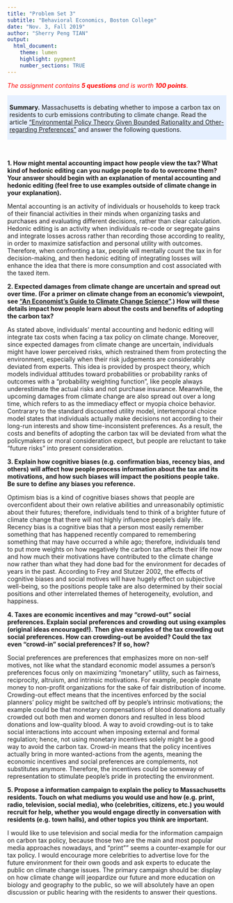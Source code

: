 ```yaml
---
title: "Problem Set 3"
subtitle: "Behavioral Economics, Boston College"
date: "Nov. 3, Fall 2019"
author: "Sherry Peng TIAN"
output:
  html_document:
    theme: lumen
    highlight: pygment
    number_sections: TRUE
---
```


<p style="color:red">
*The assignment contains **5 questions** and is worth **100 points***.
</p>

<style>
div.summary {background-color:#e6f0ff; padding-top: 5px; padding-bottom: 1px; padding-left: 5px; padding-right: 5px;}
</style>

<div class = "summary">
**Summary.** Massachusetts is debating whether to impose a carbon tax on residents to curb emissions contributing to climate change. Read the article ["Environmental Policy Theory Given Bounded Rationality and Other-regarding Preferences"](https://link.springer.com/article/10.1007/s10640-010-9433-y) and answer the following questions.
</div>
<br>


**1. How might mental accounting impact how people view the tax? What kind of hedonic editing can you nudge people to do to overcome them? Your answer should begin with an explanation of mental accounting and hedonic editing (feel free to use examples outside of climate change in your explanation).**

Mental accounting is an activity of individuals or households to keep track of their financial activities in their minds when organizing tasks and purchases and evaluating different decisions, rather than clear calculation. Hedonic editing is an activity when individuals re-code or segregate gains and integrate losses across rather than recording those according to reality, in order to maximize satisfaction and personal utility with outcomes. Therefore, when confronting a tax, people will mentally count the tax in for decision-making, and then hedonic editing of integrating losses will enhance the idea that there is more consumption and cost associated with the taxed item. 

**2. Expected damages from climate change are uncertain and spread out over time. (For a primer on climate change from an economic's viewpoint, see ["An Economist's Guide to Climate Change Science"](https://www.aeaweb.org/articles?id=10.1257/jep.32.4.3).) How will these details impact how people learn about the costs and benefits of adopting the carbon tax?**

As stated above, individuals' mental accounting and hedonic editing will integrate tax costs when facing a tax policy on climate change. Moreover, since expected damages from climate change are uncertain, individuals might have lower perceived risks, which restrained them from protecting the environment, especially when their risk judgements are considerably deviated from experts. This idea is provided by prospect theory, which models individual attitudes toward probabilities or probability ranks of outcomes with a "probability weighting function", like people always underestimate the actual risks and not purchase insurance. Meanwhile, the upcoming damages from climate change are also spread out over a long time, which refers to as the immediacy effect or myopia choice behavior. Contrarary to the standard discounted utility model, intertemporal choice model states that individuals actually make decisions not according to their long-run interests and show time-inconsistent preferences. As a result, the costs and benefits of adopting the carbon tax will be deviated from what the policymakers or moral consideration expect, but people are reluctant to take "future risks" into present consideration. 

**3. Explain how cognitive biases (e.g. confirmation bias, recency bias, and others) will affect how people process information about the tax and its motivations, and how such biases will impact the positions people take. Be sure to define any biases you reference.** 

Optimism bias is a kind of cognitive biases shows that people are overconfident about their own relative abilities and unreasonabily optimistic about their futures; therefore, individuals tend to think of a brighter future of climate change that there will not highly influence people's daily life. Recency bias is a cognitive bias that a person most easily remember something that has happened recently compared to remembering something that may have occurred a while ago; therefore, individuals tend to put more weights on how negatively the carbon tax affects their life now and how much their motivations have contributed to the climate change now rather than what they had done bad for the environment for decades of years in the past. According to Frey and Stutzer 2002, the effects of cognitive biases and social motives will have hugely effect on subjective well-being, so the positions people take are also determined by their social positions and other interrelated themes of heterogeneity, evolution, and happiness. 

**4. Taxes are economic incentives and may "crowd-out" social preferences. Explain social preferences and crowding out using examples (original ideas encouraged!). Then give examples of the tax crowding out social preferences. How can crowding-out be avoided? Could the tax even "crowd-in" social preferences? If so, how?**

Social preferences are preferences that emphasizes more on non-self motives, not like what the standard economic model assumes a person’s preferences focus only on maximizing “monetary” utility, such as fairness, reciprocity, altruism, and intrinsic motivations. For example, people donate money to non-profit organizations for the sake of fair distribution of income. Crowding-out effect means that the incentives enforced by the social planners’ policy might be switched off by people’s intrinsic motivations; the example could be that monetary compensations of blood donations actually crowded out both men and women donors and resulted in less blood donations and low-quality blood. A way to avoid crowding-out is to take social interactions into account when imposing external and formal regulation; hence, not using monetary incentives solely might be a good way to avoid the carbon tax. Crowd-in means that the policy incentives actually bring in more wanted-actions from the agents, meaning the economic incentives and social preferences are complements, not substitutes anymore. Therefore, the incentives could be someway of representation to stimulate people’s pride in protecting the environment.

**5. Propose a information campaign to explain the policy to Massachusetts residents. Touch on what mediums you would use and how (e.g. print, radio, television, social media), who (celebrities, citizens, etc.) you would recruit for help, whether you would engage directly in conversation with residents (e.g. town halls), and other topics you think are important.**

I would like to use television and social media for the information campaign on carbon tax policy, because those two are the main and most popular media approaches nowadays, and "print"" seems a counter-example for our tax policy. I would encourage more celebrities to advertise love for the future environment for their own goods and ask experts to educate the public on climate change issues. The primary campaign should be: display on how climate change will jeopardize our future and more education on biology and geography to the public, so we will absolutely have an open discussion or public hearing with the residents to answer their questions. 